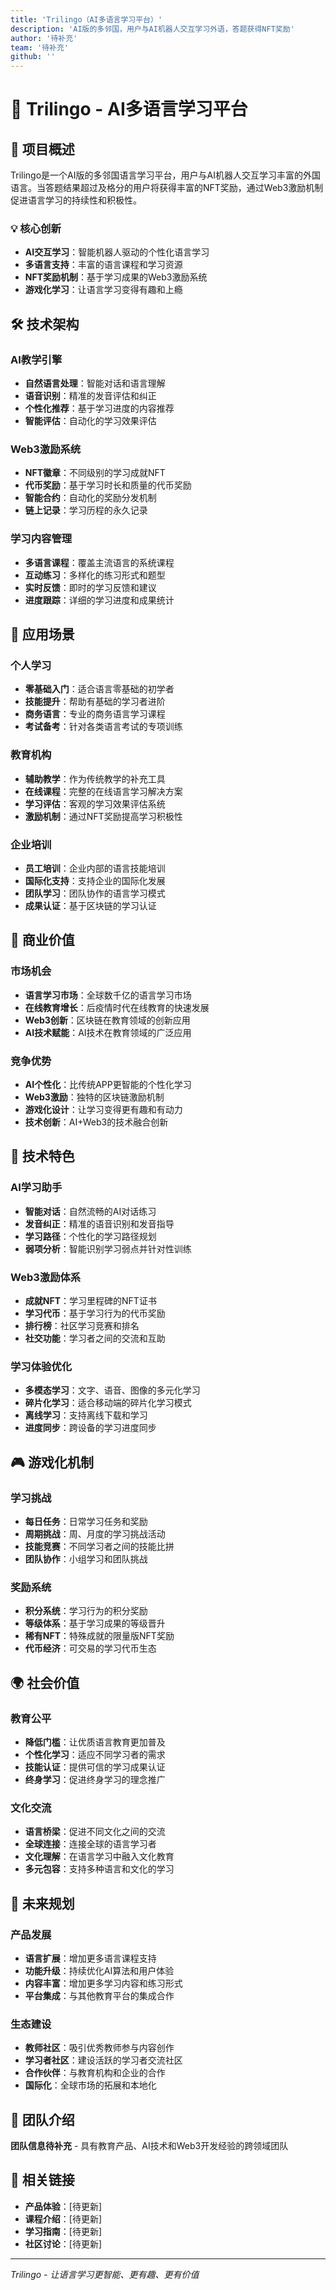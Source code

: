 ```yaml
---
title: 'Trilingo（AI多语言学习平台）'
description: 'AI版的多邻国，用户与AI机器人交互学习外语，答题获得NFT奖励'
author: '待补充'
team: '待补充'
github: ''
---
```


# 🏫 Trilingo - AI多语言学习平台

## 🌟 项目概述

Trilingo是一个AI版的多邻国语言学习平台，用户与AI机器人交互学习丰富的外国语言。当答题结果超过及格分的用户将获得丰富的NFT奖励，通过Web3激励机制促进语言学习的持续性和积极性。

### 💡 核心创新

- **AI交互学习**：智能机器人驱动的个性化语言学习
- **多语言支持**：丰富的语言课程和学习资源
- **NFT奖励机制**：基于学习成果的Web3激励系统
- **游戏化学习**：让语言学习变得有趣和上瘾

## 🛠️ 技术架构

### AI教学引擎
- **自然语言处理**：智能对话和语言理解
- **语音识别**：精准的发音评估和纠正
- **个性化推荐**：基于学习进度的内容推荐
- **智能评估**：自动化的学习效果评估

### Web3激励系统
- **NFT徽章**：不同级别的学习成就NFT
- **代币奖励**：基于学习时长和质量的代币奖励
- **智能合约**：自动化的奖励分发机制
- **链上记录**：学习历程的永久记录

### 学习内容管理
- **多语言课程**：覆盖主流语言的系统课程
- **互动练习**：多样化的练习形式和题型
- **实时反馈**：即时的学习反馈和建议
- **进度跟踪**：详细的学习进度和成果统计

## 🎯 应用场景

### 个人学习
- **零基础入门**：适合语言零基础的初学者
- **技能提升**：帮助有基础的学习者进阶
- **商务语言**：专业的商务语言学习课程
- **考试备考**：针对各类语言考试的专项训练

### 教育机构
- **辅助教学**：作为传统教学的补充工具
- **在线课程**：完整的在线语言学习解决方案
- **学习评估**：客观的学习效果评估系统
- **激励机制**：通过NFT奖励提高学习积极性

### 企业培训
- **员工培训**：企业内部的语言技能培训
- **国际化支持**：支持企业的国际化发展
- **团队学习**：团队协作的语言学习模式
- **成果认证**：基于区块链的学习认证

## 💼 商业价值

### 市场机会
- **语言学习市场**：全球数千亿的语言学习市场
- **在线教育增长**：后疫情时代在线教育的快速发展
- **Web3创新**：区块链在教育领域的创新应用
- **AI技术赋能**：AI技术在教育领域的广泛应用

### 竞争优势
- **AI个性化**：比传统APP更智能的个性化学习
- **Web3激励**：独特的区块链激励机制
- **游戏化设计**：让学习变得更有趣和有动力
- **技术创新**：AI+Web3的技术融合创新

## 🚀 技术特色

### AI学习助手
- **智能对话**：自然流畅的AI对话练习
- **发音纠正**：精准的语音识别和发音指导
- **学习路径**：个性化的学习路径规划
- **弱项分析**：智能识别学习弱点并针对性训练

### Web3激励体系
- **成就NFT**：学习里程碑的NFT证书
- **学习代币**：基于学习行为的代币奖励
- **排行榜**：社区学习竞赛和排名
- **社交功能**：学习者之间的交流和互助

### 学习体验优化
- **多模态学习**：文字、语音、图像的多元化学习
- **碎片化学习**：适合移动端的碎片化学习模式
- **离线学习**：支持离线下载和学习
- **进度同步**：跨设备的学习进度同步

## 🎮 游戏化机制

### 学习挑战
- **每日任务**：日常学习任务和奖励
- **周期挑战**：周、月度的学习挑战活动
- **技能竞赛**：不同学习者之间的技能比拼
- **团队协作**：小组学习和团队挑战

### 奖励系统
- **积分系统**：学习行为的积分奖励
- **等级体系**：基于学习成果的等级晋升
- **稀有NFT**：特殊成就的限量版NFT奖励
- **代币经济**：可交易的学习代币生态

## 🌍 社会价值

### 教育公平
- **降低门槛**：让优质语言教育更加普及
- **个性化学习**：适应不同学习者的需求
- **技能认证**：提供可信的学习成果认证
- **终身学习**：促进终身学习的理念推广

### 文化交流
- **语言桥梁**：促进不同文化之间的交流
- **全球连接**：连接全球的语言学习者
- **文化理解**：在语言学习中融入文化教育
- **多元包容**：支持多种语言和文化的学习

## 🔮 未来规划

### 产品发展
- **语言扩展**：增加更多语言课程支持
- **功能升级**：持续优化AI算法和用户体验
- **内容丰富**：增加更多学习内容和练习形式
- **平台集成**：与其他教育平台的集成合作

### 生态建设
- **教师社区**：吸引优秀教师参与内容创作
- **学习者社区**：建设活跃的学习者交流社区
- **合作伙伴**：与教育机构和企业的合作
- **国际化**：全球市场的拓展和本地化

## 👥 团队介绍

**团队信息待补充** - 具有教育产品、AI技术和Web3开发经验的跨领域团队

## 🔗 相关链接

- **产品体验**：[待更新]
- **课程介绍**：[待更新]
- **学习指南**：[待更新]
- **社区讨论**：[待更新]

---

*Trilingo - 让语言学习更智能、更有趣、更有价值* 